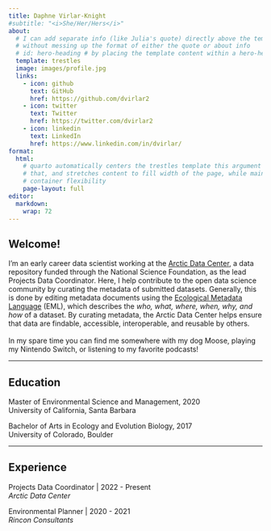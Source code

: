 ```yaml
---
title: Daphne Virlar-Knight
#subtitle: "<i>She/Her/Hers</i>"
about:
  # I can add separate info (like Julia's quote) directly above the template info
  # without messing up the format of either the quote or about info
  # id: hero-heading # by placing the template content within a hero-heading block,
  template: trestles
  image: images/profile.jpg
  links:
    - icon: github
      text: GitHub
      href: https://github.com/dvirlar2
    - icon: twitter
      text: Twitter
      href: https://twitter.com/dvirlar2
    - icon: linkedin
      text: LinkedIn
      href: https://www.linkedin.com/in/dvirlar/
format:
  html:
    # quarto automatically centers the trestles template this argument overrides
    # that, and stretches content to fill width of the page, while mainting 
    # container flexibility
    page-layout: full
editor: 
  markdown: 
    wrap: 72
---
```


```{=html}
<!--- Maybe there's a better palce for this??
<center>
"Data science is the discipline of turning raw data into understanding" <br>
<i> Julia Stewart Lowndes, PhD </i>
</center>
--->
```
## Welcome!

I'm an early career data scientist working at the [Arctic Data
Center](arcticdata.io), a data repository funded through the National
Science Foundation, as the lead Projects Data Coordinator. Here, I help
contribute to the open data science community by curating the metadata
of submitted datasets. Generally, this is done by editing metadata
documents using the [Ecological Metadata
Language](https://eml.ecoinformatics.org/) (EML), which describes the
*who, what, where, when, why, and how* of a dataset. By curating
metadata, the Arctic Data Center helps ensure that data are findable,
accessible, interoperable, and reusable by others. 
<br>
<br>
In my spare time you can find me somewhere with my dog Moose, playing my 
Nintendo Switch, or listening to my favorite podcasts!

------------------------------------------------------------------------

## Education

Master of Environmental Science and Management, 2020 <br> University of
California, Santa Barbara

Bachelor of Arts in Ecology and Evolution Biology, 2017 <br> University
of Colorado, Boulder

------------------------------------------------------------------------

## Experience

Projects Data Coordinator \| 2022 - Present <br> <i>Arctic Data Center
</i>

Environmental Planner \| 2020 - 2021 <br> <i>Rincon Consultants </i>
